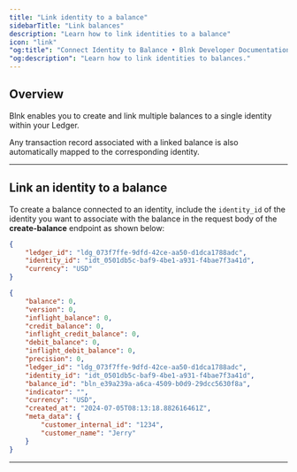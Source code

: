 ```yaml
---
title: "Link identity to a balance"
sidebarTitle: "Link balances"
description: "Learn how to link identities to a balance"
icon: "link"
"og:title": "Connect Identity to Balance • Blnk Developer Documentation"
"og:description": "Learn how to link identities to balances."
---
```



## Overview

Blnk enables you to create and link multiple balances to a single identity within your Ledger. 

Any transaction record associated with a linked balance is also automatically mapped to the corresponding identity.

---

## Link an identity to a balance

To create a balance connected to an identity, include the `identity_id` of the identity you want to associate with the balance in the request body of the **create-balance** endpoint as shown below:

```json Request {3}
{
    "ledger_id": "ldg_073f7ffe-9dfd-42ce-aa50-d1dca1788adc",
    "identity_id": "idt_0501db5c-baf9-4be1-a931-f4bae7f3a41d",
    "currency": "USD"
}
```

```json Response {11}
{
    "balance": 0,
    "version": 0,
    "inflight_balance": 0,
    "credit_balance": 0,
    "inflight_credit_balance": 0,
    "debit_balance": 0,
    "inflight_debit_balance": 0,
    "precision": 0,
    "ledger_id": "ldg_073f7ffe-9dfd-42ce-aa50-d1dca1788adc",
    "identity_id": "idt_0501db5c-baf9-4be1-a931-f4bae7f3a41d",
    "balance_id": "bln_e39a239a-a6ca-4509-b0d9-29dcc5630f8a",
    "indicator": "",
    "currency": "USD",
    "created_at": "2024-07-05T08:13:18.882616461Z",
    "meta_data": {
        "customer_internal_id": "1234",
        "customer_name": "Jerry"
    }
}
```

---

<NeedHelp />